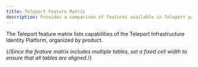 ```yaml
---
title: Teleport Feature Matrix
description: Provides a comparison of features available in Teleport products.
---
```


The Teleport feature matrix lists capabilities of the Teleport Infrastructure
Identity Platform, organized by product.

{/*Since the feature matrix includes multiple tables, set a fixed cell width to
ensure that all tables are aligned.*/} 
<style dangerouslySetInnerHTML={{__html: `
  table {
    table-layout: fixed;
  }

  table td {
    width: 25%;
  }`}}
/>

## Teleport Zero Trust Access

||[Teleport Enterprise (Cloud)](#teleport-editions)|[Teleport Enterprise (Self-Hosted)](#teleport-editions)|[Teleport Community Edition](#teleport-editions)|
|---|:---:|:---:|:---:|
|Agentless Integration with [OpenSSH Servers](./enroll-resources/server-access/openssh/openssh-agentless.mdx)|✔|✔|✔|
|[Dual Authorization](./admin-guides/access-controls/guides/dual-authz.mdx)|✔|✔|✖|
|[Enhanced Session Recording](./enroll-resources/server-access/guides/bpf-session-recording.mdx)|✔|✔|✔|
|[FedRAMP Control](./admin-guides/access-controls/compliance-frameworks/fedramp.mdx)|✖|✔|✖|
|FIPS-compliant binaries available for FedRAMP High|✖|✔|✖|
|IP-Based Restrictions|✔|✔|✖|
|[Moderated Sessions](./admin-guides/access-controls/guides/joining-sessions.mdx)|✔|✔|✖|
|PCI DSS Features|✔|✔|Limited|
|[Protecting Applications](./enroll-resources/application-access/getting-started.mdx)|✔|✔|✔|
|[Protecting Databases](./enroll-resources/database-access/getting-started.mdx)|✔|✔|✔|
|[Protecting Kubernetes Clusters](./enroll-resources/kubernetes-access/getting-started.mdx)|✔|✔|✔|
|[Protecting Linux Servers](./enroll-resources/server-access/getting-started.mdx)|✔|✔|✔|
|[Protecting Windows Desktops](./enroll-resources/desktop-access/introduction.mdx)|✔|✔|✔|
|[Recording Proxy Mode](./enroll-resources/server-access/guides/recording-proxy-mode.mdx)|✖|✔|✔|
|[Role-Based Access Control](./admin-guides/access-controls/guides/role-templates.mdx)|✔|✔|✔|
|[Session Recording with Playback](./reference/architecture/session-recording.mdx)|✔|✔|✔|
|[Single Sign-On](./admin-guides/access-controls/sso/sso.mdx)|GitHub, Google Workspace, OIDC, SAML, Teleport|GitHub, Google Workspace, OIDC, SAML, Teleport|GitHub|
|SOC 2 Features|✔|✔|Limited|
|[Structured Audit Logs](./reference/monitoring/audit.mdx)|✔|✔|✔|

## Teleport Identity Governance

||[Teleport Enterprise (Cloud)](#teleport-editions)|[Teleport Enterprise (Self-Hosted)](#teleport-editions)|[Teleport Community Edition](#teleport-editions)|
|---|:---:|:---:|:---:|
|[Access Lists & Access Reviews](./admin-guides/access-controls/access-lists/access-lists.mdx)|✔|✔|✖|
|[Access Monitoring & Response](./admin-guides/access-controls/access-monitoring.mdx)|✔|✔|✖|
|[Device Trust](./admin-guides/access-controls/device-trust/guide.mdx)|✔|✔|✖|
|[Endpoint Management: Jamf](./admin-guides/access-controls/device-trust/jamf-integration.mdx)|✔|✔|✖|
|[Hardware Key Support](./admin-guides/access-controls/guides/hardware-key-support.mdx)|✔|✔|✖|
|[Hardware Security Module support](./admin-guides/deploy-a-cluster/hsm.mdx) for encryption at rest|✖|✔|✖|
|[JIT Access Requests](./admin-guides/access-controls/guides/dual-authz.mdx)|✔|✔|Limited|
|[Session & Identity Locks](./admin-guides/access-controls/guides/locking.mdx)|✔|✔|✖|

## Teleport Machine & Workload Identity

||[Teleport Enterprise (Cloud)](#teleport-editions)|[Teleport Enterprise (Self-Hosted)](#teleport-editions)|[Teleport Community Edition](#teleport-editions)|
|---|:---:|:---:|:---:|
|[Machine ID](./enroll-resources/machine-id/getting-started.mdx)|✔|✔|✔|
|[Workload Identity](./enroll-resources/workload-identity/getting-started.mdx)|✔|✔|✔|
## Teleport Identity Security

||[Teleport Enterprise (Cloud)](#teleport-editions)|[Teleport Enterprise (Self-Hosted)](#teleport-editions)|[Teleport Community Edition](#teleport-editions)|
|---|:---:|:---:|:---:|
|[Identity Security](./admin-guides/teleport-policy/teleport-policy.mdx)|✔|✔|✖|
|[Crown Jewel Monitoring](./admin-guides/teleport-policy/crown-jewels.mdx)|✔|✔|✖|
|[SSH Key Scanning](./admin-guides/teleport-policy/integrations/ssh-keys-scan.mdx)|✔|✔|✖|
## Management and licensing

||[Teleport Enterprise (Cloud)](#teleport-editions)|[Teleport Enterprise (Self-Hosted)](#teleport-editions)|[Teleport Community Edition](#teleport-editions)|
|---|:---:|:---:|:---:|
|Annual or multi-year contracts, volume discounts|✔|✔|✖|
|Anonymized Usage Tracking|✔|✔|Opt-in|
|Auth Service and Proxy Service Management|Fully managed|Self-hosted|Self-hosted|
|[Backend support](./reference/backends.mdx)|All data is stored in DynamoDB and S3 with server-side encryption.|Any S3-compatible storage for session records, many managed backends for custom audit log storage|Any S3-compatible storage for session records, many managed backends for custom audit log storage.|
|Data storage location|Data is stored in Teleport's AWS infrastructure with audit logs/sessions optionally in customer AWS accounts. Proxy Service instances are deployed across the world for low-latency access.|Can store data anywhere in the world, on most managed cloud backends|Can store data anywhere in the world, on most managed cloud backends|
|License|Commercial|Commercial|Commercial|
|Proxy Service domain name|A subdomain of `teleport.sh`|Custom|Custom|
|Support|24x7 support with premium SLAs and account managers|24x7 support with premium SLAs and account managers|Community|
|Version support|Deploys last stable release with 2-3 week lag for stability.|All supported releases available to install and download.|All supported releases available to install and download.|

## Teleport editions

Teleport includes two editions:
- **Teleport Community Edition:** An open source offering intended for demos and
  small teams.
- **Teleport Enterprise:** A fully-featured commercial offering.

Teleport Enterprise offers two deployment
options: 
- **Cloud:** The Teleport team manages the Teleport Auth Service and Teleport
  Proxy Service on the Teleport Cloud infrastructure.
- **Self-Hosted:** Teleport users deploy the Teleport Auth Service and Teleport Proxy
  Service on their own infrastructure.

Teleport Enterprise includes add-on products that provide a more complete
infrastructure identity solution, which this guide explains in more detail
below.
